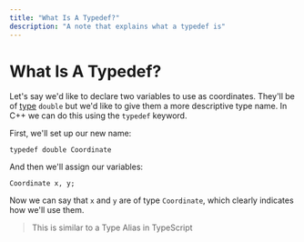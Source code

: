 ```yaml
---
title: "What Is A Typedef?"
description: "A note that explains what a typedef is"
---
```


<Tag tag="Programming"/>

# What Is A Typedef?

<TimeStamp updated="February 27, 2022, 9:20  PM ET"/>

Let's say we'd like to declare two variables to
use as coordinates. They'll be of 
[type](/what-is-a-data-type) `double` but we'd
like to give them a more descriptive type name.
In C++ we can do this using the `typedef` keyword.

First, we'll set up our new name:
```
typedef double Coordinate
```
And then we'll assign our variables:
```
Coordinate x, y;
```
Now we can say that `x` and `y` are of type 
`Coordinate`, which clearly indicates how we'll 
use them.

> This is similar to a Type Alias in TypeScript

